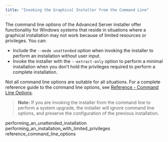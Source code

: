 ```yaml
---
title: "Invoking the Graphical Installer from the Command Line"
---
```


<div id="invoking_the_graphical_installer_from_the_command_line" class="registered_link"></div>


The command line options of the Advanced Server installer offer functionality for Windows systems that reside in situations where a graphical installation may not work because of limited resources or privileges. You can:

-   Include the `--mode unattended` option when invoking the installer to perform an installation without user input.
-   Invoke the installer with the `--extract-only` option to perform a minimal installation when you don’t hold the privileges required to perform a complete installation.

Not all command line options are suitable for all situations. For a complete reference guide to the command line options, see [Reference - Command Line Options](../03_installing_advanced_server_with_the_interactive_installer/02_invoking_the_graphical_installer_from_the_command_line/#reference_command_line_options).

> **Note:** If you are invoking the installer from the command line to perform a system upgrade, the installer will ignore command line options, and preserve the configuration of the previous installation.


<div class="toctree" maxdepth="3">

performing\_an\_unattended\_installation performing\_an\_installation\_with\_limited\_privileges reference\_command\_line\_options

</div>
